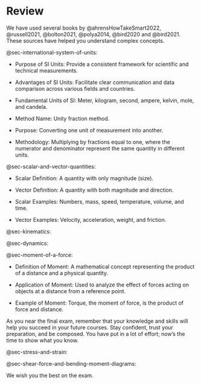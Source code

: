 # Review {#sec-review}

We have used several books by @ahrensHowTakeSmart2022, @russell2021, @bolton2021, @polya2014, @bird2020 and @bird2021. These sources have helped you understand complex concepts.

@sec-international-system-of-units:

-   Purpose of SI Units: Provide a consistent framework for scientific and technical measurements.

-   Advantages of SI Units: Facilitate clear communication and data comparison across various fields and countries.

-   Fundamental Units of SI: Meter, kilogram, second, ampere, kelvin, mole, and candela.

-   Method Name: Unity fraction method.

-   Purpose: Converting one unit of measurement into another.

-   Methodology: Multiplying by fractions equal to one, where the numerator and denominator represent the same quantity in different units.

@sec-scalar-and-vector-quantities:

-   Scalar Definition: A quantity with only magnitude (size).

-   Vector Definition: A quantity with both magnitude and direction.

-   Scalar Examples: Numbers, mass, speed, temperature, volume, and time.

-   Vector Examples: Velocity, acceleration, weight, and friction.

@sec-kinematics:

@sec-dynamics:

@sec-moment-of-a-force:

-   Definition of Moment: A mathematical concept representing the product of a distance and a physical quantity.

-   Application of Moment: Used to analyze the effect of forces acting on objects at a distance from a reference point.

-   Example of Moment: Torque, the moment of force, is the product of force and distance.

As you near the final exam, remember that your knowledge and skills will help you succeed in your future courses. Stay confident, trust your preparation, and be composed. You have put in a lot of effort; now’s the time to show what you know.

@sec-stress-and-strain:

@sec-shear-force-and-bending-moment-diagrams:

We wish you the best on the exam.
